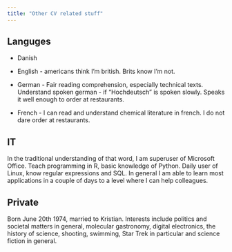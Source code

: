 ```yaml
---
title: "Other CV related stuff"
---
```


## Languges

- Danish

- English - americans think I'm british. Brits know I'm not.
- German - Fair reading comprehension, especially technical texts. Understand
spoken german - if "Hochdeutsch" is spoken slowly. Speaks it well enough to
order at restaurants.
- French - I can read and understand chemical literature in french. I do not dare
order at restaurants.

## IT 

In the traditional understanding of that word, I am superuser of Microsoft Office.
Teach programming in R, basic knowledge of Python. Daily user of Linux, 
know regular expressions and SQL.
In general I am able to learn most applications in a couple of days to a level 
where I can help colleagues.

## Private
Born June 20th 1974, married to Kristian. Interests include politics and 
societal matters in general, molecular gastronomy, digital electronics, the history of 
science, shooting, swimming, Star Trek in particular and science fiction in general.

